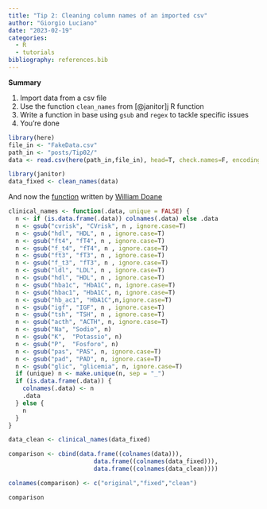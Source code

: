 ```yaml
---
title: "Tip 2: Cleaning column names of an imported csv"
author: "Giorgio Luciano"
date: "2023-02-19"
categories: 
  - R
  - tutorials
bibliography: references.bib
---
```


**Summary**

1.  Import data from a csv file
2.  Use the function `clean_names` from [@janitor]j R function
3.  Write a function in base using `gsub` and `regex` to tackle specific issues
4.  You're done

```r
library(here)
file_in <- "FakeData.csv"
path_in <- "posts/Tip02/"
data <- read.csv(here(path_in,file_in), head=T, check.names=F, encoding="latin1")

```

```r
library(janitor)
data_fixed <- clean_names(data)
```

And now the [function](https://drdoane.com/clean-consistent-column-names/) written by [William Doane](https://drdoane.com/)

```r
clinical_names <- function(.data, unique = FALSE) {
  n <- if (is.data.frame(.data)) colnames(.data) else .data
  n <- gsub("cvrisk", "CVrisk", n , ignore.case=T)
  n <- gsub("hdl", "HDL", n , ignore.case=T)
  n <- gsub("ft4", "fT4", n , ignore.case=T)
  n <- gsub("f_t4", "fT4", n , ignore.case=T)
  n <- gsub("ft3", "fT3", n , ignore.case=T)
  n <- gsub("f_t3", "fT3", n , ignore.case=T)
  n <- gsub("ldl", "LDL", n , ignore.case=T)
  n <- gsub("hdl", "HDL", n , ignore.case=T)
  n <- gsub("hba1c", "HbA1C", n, ignore.case=T)
  n <- gsub("hbac1", "HbA1C", n, ignore.case=T)
  n <- gsub("hb_ac1", "HbA1C",n,ignore.case=T)
  n <- gsub("igf", "IGF", n , ignore.case=T)
  n <- gsub("tsh", "TSH", n , ignore.case=T)
  n <- gsub("acth", "ACTH", n, ignore.case=T)
  n <- gsub("Na", "Sodio", n)
  n <- gsub("K",  "Potassio", n)
  n <- gsub("P",  "Fosforo", n)
  n <- gsub("pas", "PAS", n, ignore.case=T)
  n <- gsub("pad", "PAD", n, ignore.case=T)
  n <- gsub("glic", "glicemia", n, ignore.case=T)
  if (unique) n <- make.unique(n, sep = "_")
  if (is.data.frame(.data)) {
    colnames(.data) <- n
    .data
  } else {
    n
  }
}

```

```r
data_clean <- clinical_names(data_fixed)

comparison <- cbind(data.frame((colnames(data))),
    					data.frame((colnames(data_fixed))),
		    			data.frame((colnames(data_clean))))

colnames(comparison) <- c("original","fixed","clean") 

comparison

```
